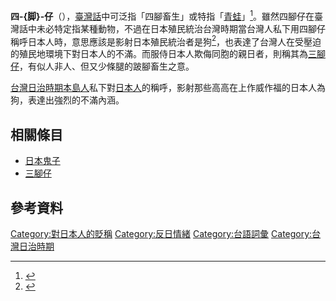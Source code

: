 {{Taiwanese
| hanji      = 四-{脚}-仔
| poj        = sì-kha-á
}}
'''四-{脚}-仔'''（{{lang-nan-tw|sì-kha-á}}），[[臺灣話|臺灣話]]中可泛指「四腳畜生」或特指「[[青蛙|青蛙]]」<ref>{{Cite web |url = https://twblg.dict.edu.tw/holodict_new/result_detail.jsp?n_no=1587&curpage=1&sample=%E5%9B%9B%E8%B7%A4%E4%BB%94&radiobutton=1&querytarget=1&limit=20&pagenum=1&rowcount=2 |title = 四跤仔《臺灣閩南語常用詞辭典》 |author = 教育部國語推行委員會、教育部《臺灣閩南語常用詞辭典》編輯委員會 |date = 2011年07月 |publisher = 中華民國教育部 |language = zh-tw |accessdate = 2021-10-29 |archive-date = 2021-11-01 |archive-url = https://web.archive.org/web/20211101025514/https://twblg.dict.edu.tw/holodict_new/result_detail.jsp?n_no=1587&curpage=1&sample=%E5%9B%9B%E8%B7%A4%E4%BB%94&radiobutton=1&querytarget=1&limit=20&pagenum=1&rowcount=2 |dead-url = no }}</ref>。雖然四腳仔在臺灣話中未必特定指某種動物，不過在日本殖民統治台灣時期當台灣人私下用四腳仔稱呼日本人時，意思應該是影射日本殖民統治者是狗<ref>{{Cite news|url=https://www.chinatimes.com/newspapers/20130919000378-260107?chdtv|title=罵鄰「四腳仔」意指「畜生」 婦被訴|author=馬瑞君|date=2013-09-19|work=|publisher=中時電子報|accessdate=|language=zh-tw|format=}}</ref>，也表達了台灣人在受壓迫的殖民地環境下對日本人的不滿。而服侍日本人欺侮同胞的親日者，則稱其為[[三腳仔|三腳仔]]，有似人非人、但又少條腿的跛腳畜生之意。

[[台灣日治時期|台灣日治時期]][[本島人|本島人]]私下對[[日本人|日本人]]的稱呼，影射那些高高在上作威作福的日本人為狗，表達出強烈的不滿內涵。

== 相關條目 ==
* [[日本鬼子|日本鬼子]]
* [[三腳仔|三腳仔]]

== 參考資料 ==
{{reflist}}
{{TW-stub}}
[[Category:對日本人的貶稱|Category:對日本人的貶稱]]
[[Category:反日情緒|Category:反日情緒]]
[[Category:台語詞彙|Category:台語詞彙]]
[[Category:台灣日治時期|Category:台灣日治時期]]